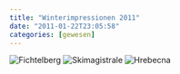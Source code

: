 ```yaml
---
title: "Winterimpressionen 2011"
date: "2011-01-22T23:05:58"
categories: [gewesen]
---
```


![Fichtelberg](/blog/wp-content/uploads/2011/01/fichtelberg.jpg)
![Skimagistrale](/blog/wp-content/uploads/2011/01/skimagistrale.jpg)
![Hrebecna](/blog/wp-content/uploads/2011/01/hrebecna.jpg)
